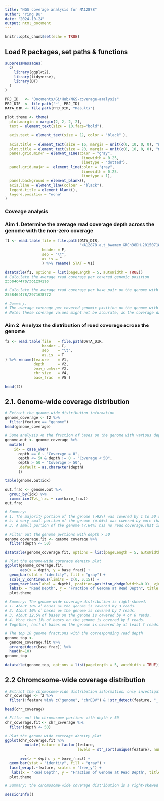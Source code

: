 ```yaml
---
title: "NGS coverage analysis for NA12878"
author: "Ying Du"
date: "2024-10-24"
output: html_document
---
```


```r
knitr::opts_chunk$set(echo = TRUE)
```

## Load R packages, set paths & functions
```r
suppressMessages(
  c(
    library(ggplot2),
    library(tidyverse),
    library(DT)
  )
)

PRJ_ID   <- "Documents/GitHub/NGS-coverage-analysis"
PRJ_DIR  <- file.path('~', PRJ_ID) 
DATA_DIR <- file.path(PRJ_DIR, "Results")

plot.theme <- theme(
  plot.margin = margin(2, 2, 2, 2),
  text = element_text(size = 10,face="bold"),
   
  axis.text = element_text(size = 12, color = "black" ),
 
  axis.title = element_text(size = 16, margin = unit(c(0, 10, 0, 0), "mm")),
  plot.title = element_text(size = 20, margin = unit(c(0, 10, 0, 0), "mm")),
  panel.grid.minor = element_line(color = "gray",
                                   linewidth = 0.25,
                                   linetype = "dotted"),
  panel.grid.major =  element_line(color = "gray",
                                   linewidth = 0.25,
                                   linetype = 1),
  panel.background = element_blank(),
  axis.line = element_line(colour = "black"),
  legend.title = element_blank(), 
  legend.position = "none"
) 
```

### Coveage analysis
### Aim 1. Determine the average read coverage depth across the genome with the non-zero coverage
```r
f1 <- read.table(file = file.path(DATA_DIR, 
                                  "NA12878.alt_bwamem_GRCh38DH.20150718.CEU.low_coverage.bedtools_cov_sum_stat.txt"), 
                 header = F, 
                 sep = "\t", 
                 as.is = T
                 ) %>% rename( STAT = V1)

datatable(f1, options = list(pageLength = 5, autoWidth = TRUE))
# Calculate the average read coverage per covered genomic position
2558464478/301290198

# Calculate the average read coverage per base pair on the genome with non-zero coverage
2558464478/2971628772

# Summary: 
# The average coverage per covered genomic position on the genome with non-zero coverage for NA12878 is approximately 8 reads per genomic position, and the average coverage per base pair on the genome with non-zero coverage is approximately 0.8 read per base pair.  Additionally, about 93% of the genome has sequence coverage. 
# Note: these coverage values might not be accurate, as the coverage data from this sample includes not only 23 chromosomes but also mitochondria chromosome and other specific alternative sequence or assembly for a portion of chromosomes, eg.chr19_KI270938v1_alt, etc..
```
### Aim 2. Analyze the distribution of read coverage across the genome 
```r
f2 <- read.table(file   = file.path(DATA_DIR,                            "NA12878.alt_bwamem_GRCh38DH.20150718.CEU.low_coverage.bedtools_hist.txt"), 
                 header = F, 
                 sep    = "\t", 
                 as.is  = T
) %>% rename(feature    = V1, 
             depth      = V2, 
             base_number= V3, 
             chr_size   = V4, 
             base_frac  = V5 ) 

head(f2)
```
 
## 2.1. Genome-wide coverage distribution
 
```r
# Extract the genome-wide distribution information
genome_coverage <- f2 %>%
  filter(feature == "genome")
head(genome_coverage)

# Some analysis on the fraction of bases on the genome with various depth of coverage
genome.out <- genome_coverage %>% 
  mutate(
    idx = case_when(
      depth == 0 ~ "Coverage = 0", 
      depth <= 50 & depth != 0 ~ "Coverage < 50",
      depth > 50 ~ "Coverage > 50", 
      .default = as.character(depth)
      )) 

table(genome.out$idx)

out.frac <- genome.out %>%
  group_by(idx) %>%
  summarise(Tot_frac = sum(base_frac))
out.frac

# Summary: 
# 1. The majority portion of the genome (>92%) was covered by 1 to 50 reads. That is, the majority of fraction of bases on the genome has depth of coverage between 1 to 50. 
# 2. A very small portion of the genome (0.06%) was covered by more than 50 reads.That is, a very small fraction of bases on the genome has depth of coverage more than 50. 
# 3. A small portion of the genome (7.64%) has no read coverage.That is, a small fraction of bases on the genome has 0 coverage. 
```
```r
# Filter out the genome portions with depth > 50 
genome_coverage.fit <- genome_coverage %>% 
  filter(depth <= 50)

datatable(genome_coverage.fit, options = list(pageLength = 5, autoWidth = TRUE))

# Plot the genome-wide coverage density plot
ggplot(genome_coverage.fit, 
       aes(x = depth, y = base_frac)) + 
  geom_bar(stat = "identity", fill = "gray") + 
  scale_y_continuous(limits = c(0, 0.15)) +
  geom_text(aes(label = depth), position=position_dodge(width=0.9), vjust=-0.25) + 
  labs(x = "Read Depth", y = "Fraction of Genome at Read Depth", title = "Genome-Wide Coverage distribution") + 
  plot.theme
```

```r
# Summary: The genome-wide coverage distribution is right-skewed. 
# 1. About 10% of bases on the genome is covered by 3 reads. 
# 2. About 10% of bases on the genome is covered by 7 reads. 
# 3. About 12.5% of bases on the genome is covered by 4 or 6 reads.
# 4. More than 13% of bases on the genome is covered by 5 reads.
# Together, half of bases on the genome is covered by at least 3 reads.
```
```r
# The top 10 genome fractions with the corresponding read depth
genome_top <- 
  genome_coverage.fit %>% 
  arrange(desc(base_frac)) %>%
  head(n=10)
genome_top

datatable(genome_top, options = list(pageLength = 5, autoWidth = TRUE))
```

## 2.2 Chromosome-wide coverage distribution

```r
# Extract the chromosome-wide distribution information: only investigate 22 autosomes and X & Y sex chromosomes. 
chr_coverage <- f2 %>%
  filter(!feature %in% c("genome", "chrEBV") & !str_detect(feature, "_|-"))

head(chr_coverage)

# Filter out the chromosome portions with depth > 50 
chr_coverage.fit <- chr_coverage %>% 
  filter(depth <= 50)

# Plot the genome-wide coverage density plot
ggplot(chr_coverage.fit %>% 
         mutate(feature = factor(feature, 
                                 levels = str_sort(unique(feature), numeric = T)))
         , 
       aes(x = depth, y = base_frac)) + 
  geom_bar(stat = "identity", fill = "gray") + 
  facet_wrap(.~feature, scales = "free_y") +
   labs(x = "Read Depth", y = "Fraction of Genome at Read Depth", title = "Genome-Wide Coverage distribution") + 
  plot.theme

# Summary: the chromosome-wide coverage distribution is a right-skewed distribution except chrY. For most of chromosomes (except chrY), more than 5% of bases on the chromosome is covered by at least 2 reads. For majority of the chromosomes (except chr22 & Y), more than 10% of bases on chromosomes were covered by at least 4 reads.
```
```r
sessionInfo()
```
